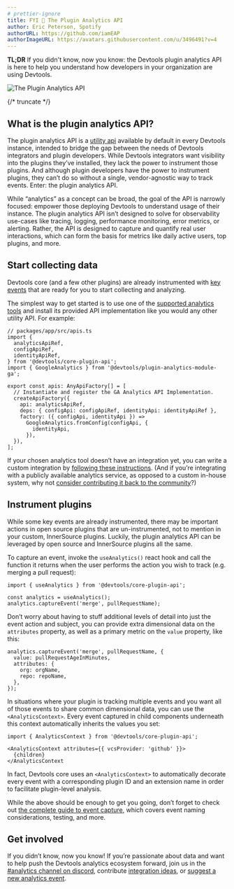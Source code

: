 ```yaml
---
# prettier-ignore
title: FYI 📣 The Plugin Analytics API
author: Eric Peterson, Spotify
authorURL: https://github.com/iamEAP
authorImageURL: https://avatars.githubusercontent.com/u/3496491?v=4
---
```


**TL;DR** If you didn't know, now you know: the Devtools plugin analytics API is here to help you understand how developers in your organization are using Devtools.

![The Plugin Analytics API](assets/22-09-08/analytics-api-fyi.png)

{/* truncate */}

## What is the plugin analytics API?

The plugin analytics API is a [utility api](https://devtools.khulnasoft.com/docs/api/utility-apis) available by default in every Devtools instance, intended to bridge the gap between the needs of Devtools integrators and plugin developers. While Devtools integrators want visibility into the plugins they’ve installed, they lack the power to instrument those plugins. And although plugin developers have the power to instrument plugins, they can’t do so without a single, vendor-agnostic way to track events. Enter: the plugin analytics API.

While “analytics” as a concept can be broad, the goal of the API is narrowly focused: empower those deploying Devtools to understand usage of their instance. The plugin analytics API isn’t designed to solve for observability use-cases like tracing, logging, performance monitoring, error metrics, or alerting. Rather, the API is designed to capture and quantify real user interactions, which can form the basis for metrics like daily active users, top plugins, and more.

## Start collecting data

Devtools core (and a few other plugins) are already instrumented with [key events](https://devtools.khulnasoft.com/docs/plugins/analytics#key-events) that are ready for you to start collecting and analyzing.

The simplest way to get started is to use one of the [supported analytics tools](https://devtools.khulnasoft.com/docs/plugins/analytics#supported-analytics-tools) and install its provided API implementation like you would any other utility API. For example:

```tsx
// packages/app/src/apis.ts
import {
  analyticsApiRef,
  configApiRef,
  identityApiRef,
} from '@devtools/core-plugin-api';
import { GoogleAnalytics } from '@devtools/plugin-analytics-module-ga';

export const apis: AnyApiFactory[] = [
  // Instantiate and register the GA Analytics API Implementation.
  createApiFactory({
    api: analyticsApiRef,
    deps: { configApi: configApiRef, identityApi: identityApiRef },
    factory: ({ configApi, identityApi }) =>
      GoogleAnalytics.fromConfig(configApi, {
        identityApi,
      }),
  }),
];
```

If your chosen analytics tool doesn’t have an integration yet, you can write a custom integration by [following these instructions](https://devtools.khulnasoft.com/docs/plugins/analytics#writing-integrations). (And if you’re integrating with a publicly available analytics service, as opposed to a custom in-house system, why not [consider contributing it back to the community](https://devtools.khulnasoft.com/docs/plugins/create-a-plugin)?)

## Instrument plugins

While some key events are already instrumented, there may be important actions in open source plugins that are un-instrumented, not to mention in your custom, InnerSource plugins. Luckily, the plugin analytics API can be leveraged by open source and InnerSource plugins all the same.

To capture an event, invoke the `useAnalytics()` react hook and call the function it returns when the user performs the action you wish to track (e.g. merging a pull request):

```tsx
import { useAnalytics } from '@devtools/core-plugin-api';

const analytics = useAnalytics();
analytics.captureEvent('merge', pullRequestName);
```

Don’t worry about having to stuff additional levels of detail into just the event action and subject, you can provide extra dimensional data on the `attributes` property, as well as a primary metric on the `value` property, like this:

```tsx
analytics.captureEvent('merge', pullRequestName, {
  value: pullRequestAgeInMinutes,
  attributes: {
    org: orgName,
    repo: repoName,
  },
});
```

In situations where your plugin is tracking multiple events and you want all of those events to share common dimensional data, you can use the `<AnalyticsContext>`. Every event captured in child components underneath this context automatically inherits the values you set:

```tsx
import { AnalyticsContext } from '@devtools/core-plugin-api';

<AnalyticsContext attributes={{ vcsProvider: 'github' }}>
  {children}
</AnalyticsContext
```

In fact, Devtools core uses an `<AnalyticsContext>` to automatically decorate every event with a corresponding plugin ID and an extension name in order to facilitate plugin-level analysis.

While the above should be enough to get you going, don’t forget to check out [the complete guide to event capture](https://devtools.khulnasoft.com/docs/plugins/analytics#capturing-events), which covers event naming considerations, testing, and more.

## Get involved

If you didn’t know, now you know! If you’re passionate about data and want to help push the Devtools analytics ecosystem forward, join us in the [#analytics channel on discord](https://discord.com/channels/687207715902193673/1007303347914690610), contribute [integration ideas](https://github.com/khulnasoft/devtools/issues/new?assignees=&labels=plugin&template=plugin_template.md&title=%5BAnalytics+Module%5D+THE+ANALYTICS+TOOL+TO+INTEGRATE), or [suggest a new analytics event](https://github.com/khulnasoft/devtools/issues/new?assignees=&labels=enhancement&template=feature_template.md&title=[Analytics%20Event]:%20THE+EVENT+TO+CAPTURE).
